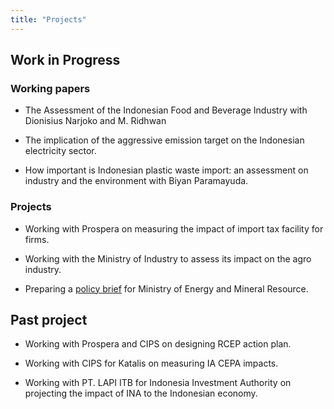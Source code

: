 ```yaml
---
title: "Projects"
---
```


## Work in Progress

### Working papers

- The Assessment of the Indonesian Food and Beverage Industry with Dionisius Narjoko and M. Ridhwan

- The implication of the aggressive emission target on the Indonesian electricity sector.

- How important is Indonesian plastic waste import: an assessment on industry and the environment with Biyan Paramayuda.

### Projects

- Working with Prospera on measuring the impact of import tax facility for firms.

- Working with the Ministry of Industry to assess its impact on the agro industry.

- Preparing a [policy brief](/aldi) for Ministry of Energy and Mineral Resource.


## Past project

- Working with Prospera and CIPS on designing RCEP action plan.

- Working with CIPS for Katalis on measuring IA CEPA impacts.

- Working with PT. LAPI ITB for Indonesia Investment Authority on projecting the impact of INA to the Indonesian economy.